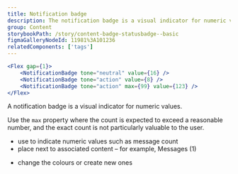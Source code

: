```yaml
---
title: Notification badge
description: The notification badge is a visual indicator for numeric values.
group: Content
storybookPath: /story/content-badge-statusbadge--basic
figmaGalleryNodeId: 11981%3A101236
relatedComponents: ['tags']
---
```


```jsx live
<Flex gap={1}>
	<NotificationBadge tone="neutral" value={16} />
	<NotificationBadge tone="action" value={8} />
	<NotificationBadge tone="action" max={99} value={123} />
</Flex>
```

A notification badge is a visual indicator for numeric values.

Use the `max` property where the count is expected to exceed a reasonable number, and the exact count is not particularly valuable to the user.

<DoHeading />

- use to indicate numeric values such as message count
- place next to associated content – for example, Messages (1)

<DontHeading />

- change the colours or create new ones
